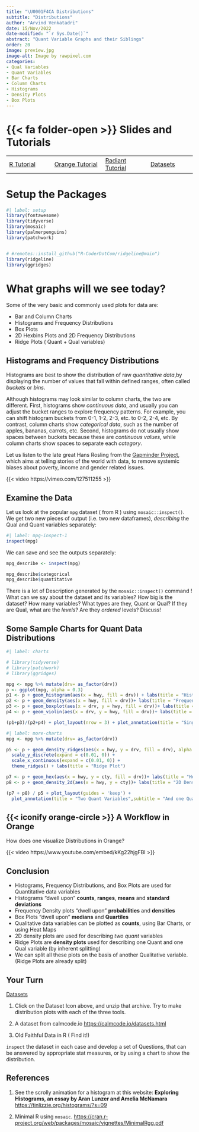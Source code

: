 ```yaml
---
title: "\U0001F4CA Distributions"
subtitle: "Distributions"
author: "Arvind Venkatadri"
date: 15/Nov/2022
date-modified: "`r Sys.Date()`"
abstract: "Quant Variable Graphs and their Siblings"
order: 20
image: preview.jpg
image-alt: Image by rawpixel.com
categories:
- Qual Variables
- Quant Variables
- Bar Charts
- Column Charts
- Histograms
- Density Plots
- Box Plots
---
```


# {{< fa folder-open >}} Slides and Tutorials

|                                                                               |                                                                                                                          |                                                                                                    |                                                                                        |
|------------------|--------------------|------------------|------------------|
| <a href="./files/distributions.qmd"><i class="fa-brands                       
                       fa-r-project"></i> R Tutorial</a>                        | <a href="./files/distributions.ows"> <iconify-icon icon="fluent-emoji:orange-circle"></iconify-icon> Orange Tutorial</a> | <a href="./files/distributions.rda"> <i class="fa-solid fa-person-rays"></i> Radiant Tutorial</a>  | <a href="./files/data/qdd-data.zip"> <i class="fa-solid fa-database"></i> Datasets</a> |

# Setup the Packages

```r
#| label: setup
library(fontawesome)
library(tidyverse)
library(mosaic)
library(palmerpenguins)
library(patchwork)


# #remotes::install_github("R-CoderDotCom/ridgeline@main")
library(ridgeline)
library(ggridges)

```

# What graphs will we see today?

Some of the very basic and commonly used plots for data are:

-   Bar and Column Charts
-   Histograms and Frequency Distributions
-   Box Plots
-   2D Hexbins Plots and 2D Frequency Distributions
-   Ridge Plots ( Quant + Qual variables)

## Histograms and Frequency Distributions

Histograms are best to show the distribution of raw *quantitative
data*,by displaying the number of values that fall within defined
ranges, often called *buckets* or *bins*.

Although histograms may look similar to column charts, the two are
different. First, histograms show *continuous data*, and usually you can
adjust the bucket ranges to explore frequency patterns. For example, you
can shift histogram buckets from 0-1, 1-2, 2-3, etc. to 0-2, 2-4, etc.
By contrast, column charts show *categorical data*, such as the number
of apples, bananas, carrots, etc. Second, histograms do not usually show
spaces between buckets because these are *continuous values*, while
column charts show spaces to separate each *category*.

Let us listen to the late great Hans Rosling from the [Gapminder
Project](https://www.gapminder.org), which aims at telling stories of
the world with data, to remove systemic biases about poverty, income and
gender related issues.

{{< video https://vimeo.com/127511255 >}}

## Examine the Data

Let us look at the popular `mpg` dataset ( from R ) using
`mosaic::inspect()`. We get two new pieces of output (i.e. two new
dataframes), *describing* the Qual and Quant variables separately:

```r
#| label: mpg-inspect-1
inspect(mpg)

```

::: column-margin
We can save and see the outputs separately:

```r

mpg_describe <- inspect(mpg)

mpg_describe$categorical
mpg_describe$quantitative

```
:::

There is a lot of Description generated by the `mosaic::inspect()`
command ! What can we say about the dataset and its variables? How big
is the dataset? How many variables? What types are they, Quant or Qual?
If they are Qual, what are the *levels*? Are they *ordered* levels?
Discuss!

## Some Sample Charts for Quant Data Distributions

```r
#| label: charts

# library(tidyverse)
# library(patchwork)
# library(ggridges)

mpg <- mpg %>% mutate(drv= as_factor(drv))
p <- ggplot(mpg, alpha = 0.3) 
p1 <- p + geom_histogram(aes(x = hwy, fill = drv)) + labs(title = "Histogram")
p2 <- p + geom_density(aes(x = hwy, fill = drv))+ labs(title = "Frequency Density")
p3 <- p + geom_boxplot(aes(x = drv, y = hwy, fill = drv))+ labs(title = "Boxplot")
p4 <- p + geom_violin(aes(x = drv, y = hwy, fill = drv))+ labs(title = "Violin")

(p1+p3)/(p2+p4) + plot_layout(nrow = 3) + plot_annotation(title = "Single Quant Variable",subtitle = "And one Qual Variable too", tag_levels = 'A') & theme_minimal()

```

```r
#| label: more-charts
mpg <- mpg %>% mutate(drv= as_factor(drv))

p5 <- p + geom_density_ridges(aes(x = hwy, y = drv, fill = drv), alpha = 0.3, rel_min_height = 0.005) +
  scale_y_discrete(expand = c(0.01, 0)) +
  scale_x_continuous(expand = c(0.01, 0)) +
  theme_ridges() + labs(title = "Ridge Plot")

p7 <- p + geom_hex(aes(x = hwy, y = cty, fill = drv))+ labs(title = "Hex Bin Plot")
p8 <- p + geom_density_2d(aes(x = hwy, y = cty))+ labs(title = "2D Density Plot")

(p7 + p8) / p5 + plot_layout(guides = 'keep') + 
  plot_annotation(title = "Two Quant Variables",subtitle = "And one Qual Variable too", tag_levels = 'A') & theme_minimal()

```

## {{< iconify orange-circle >}} A Workflow in Orange

How does one visualize Distributions in Orange?

{{< video https://www.youtube.com/embed/kKg22hjgFBI >}}

## Conclusion

-   Histograms, Frequency Distributions, and Box Plots are used for
    Quantitative data variables
-   Histograms "dwell upon" **counts**, **ranges**, **means** and
    **standard deviations**
-   Frequency Density plots "dwell upon" **probabilities** and
    **densities**
-   Box Plots "dwell upon" **medians** and **Quartiles**
-   Qualitative data variables can be plotted as **counts**, using Bar
    Charts, or using Heat Maps
-   2D density plots are used for describing *two quant* variables\
-   Ridge Plots are **density plots** used for describing one Quant and
    one Qual variable (by inherent splitting)
-   We can split all these plots on the basis of another Qualitative
    variable.(Ridge Plots are already split)

## Your Turn

<a href="./files/data/qdd-data.zip">
<i class="fa-solid fa-database"></i> Datasets</a>

1.  Click on the Dataset Icon above, and unzip that archive. Try to make
    distribution plots with each of the three tools.

2.  A dataset from calmcode.io <https://calmcode.io/datasets.html>\

3.  Old Faithful Data in R ( Find it!)

`inspect` the dataset in each case and develop a set of Questions, that
can be answered by appropriate stat measures, or by using a chart to
show the distribution.

## References

1.  See the scrolly animation for a histogram at this website:
    **Exploring Histograms, an essay by Aran Lunzer and Amelia
    McNamara** <https://tinlizzie.org/histograms/?s=09>

2.  Minimal R using `mosaic`.
    <https://cran.r-project.org/web/packages/mosaic/vignettes/MinimalRgg.pdf>
